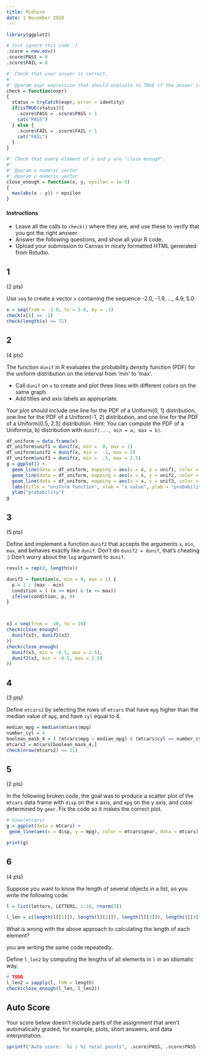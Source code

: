 ```yaml
---
title: Midterm
date: 1 November 2020
---
```


```r
library(ggplot2)

# Just ignore this code :)
.score = new.env()
.score$PASS = 0
.score$FAIL = 0

#' Check that your answer is correct.
#'
#' @param expr expression that should evaluate to TRUE if the answer is correct.
check = function(expr)
{
  status = tryCatch(expr, error = identity)
  if(isTRUE(status)){
    .score$PASS = .score$PASS + 1
    cat("PASS")
  } else {
    .score$FAIL = .score$FAIL + 1
    cat("FAIL")
  }
}

#' Check that every element of x and y are "close enough".
#'
#' @param x numeric vector
#' @param y numeric vector
close_enough = function(x, y, epsilon = 1e-5)
{
  max(abs(x - y)) < epsilon
}
```


#### Instructions

- Leave all the calls to `check()` where they are, and use these to verify that you got the right answer.
- Answer the following questions, and show all your R code.
- Upload your submission to Canvas in nicely formatted HTML generated from Rstudio.


## 1

(2 pts)

Use `seq` to create a vector `x` containing the sequence -2.0, -1.9, ..., 4.9, 5.0.

```r
x = seq(from = -2.0, to = 5.0, by = .1)
check(x[1] == -2)
check(length(x) == 71)
```

## 2

(4 pts)

The function `dunif` in R evaluates the probability density function (PDF) for the uniform distribution on the interval from ‘min’ to ‘max’.

- Call `dunif` on `x` to create and plot three lines with different colors on the same graph.
- Add titles and axis labels as appropriate.

Your plot should include one line for the PDF of a Uniform(0, 1) distribution, one line for the PDF of a Uniform(-1, 2) distribution, and one line for the PDF of a Uniform(0.5, 2.5) distribution.
Hint: You can compute the PDF of a Uniform(a, b) distribution with `dunif(..., min = a, max = b)`.

```r
df_uniform = data.frame(x)
df_uniform$unif1 = dunif(x, min =  0, max = 1)
df_uniform$unif2 = dunif(x, min =  -1, max = 2)
df_uniform$unif3 = dunif(x, min =  .5, max = 2.5)
g = ggplot() + 
  geom_line(data = df_uniform, mapping = aes(x = x, y = unif1, color = "red")) + 
  geom_line(data = df_uniform, mapping = aes(x = x, y = unif2, color = "blue")) + 
  geom_line(data = df_uniform, mapping = aes(x = x, y = unif3, color = "green")) +
  labs(title = "uniform function", xlab = "x value", ylab = "probability") + 
  ylab("probability")
g
```


## 3

(5 pts)

Define and implement a function `dunif2` that accepts the arguments `x`, `min`, `max`, and behaves exactly like `dunif`.
Don't do `dunif2 = dunif`, that's cheating :)
Don't worry about the `log` argument to `dunif`.

```r
result = rep(0, length(x))

dunif2 = function(x, min = 0, max = 1) {
  p = 1 / (max - min)
  condition = ( (x >= min) & (x <= max))
  ifelse(condition, p, 0)
}



x3 = seq(from = -10, to = 10)
check(close_enough(
  dunif(x3), dunif2(x3)
))
check(close_enough(
  dunif(x3, min = -0.5, max = 2.5), 
  dunif2(x3, min = -0.5, max = 2.5)
))
```

## 4

(3 pts)

Define `mtcars2` by selecting the rows of `mtcars` that have `mpg` higher than the median value of `mpg`, and have `cyl` equal to 4.

```r
median_mpg = median(mtcars$mpg)
number_cyl = 4
boolean_mask_4 = ( (mtcars$mpg > median_mpg) & (mtcars$cyl == number_cyl) ) 
mtcars2 = mtcars[boolean_mask_4,]
check(nrow(mtcars2) == 11)
```


## 5

(2 pts)

In the following broken code, the goal was to produce a scatter plot of the `mtcars` data frame with `disp` on the x axis, and `mpg` on the y axis, and color determined by `gear`.
Fix the code so it makes the correct plot.

```r
# View(mtcars)
g = ggplot(data = mtcars) +
 geom_line(aes(x = disp, y = mpg), color = mtcars$gear, data = mtcars)

print(g)
```

## 6

(4 pts)

Suppose you want to know the length of several objects in a list, so you write the following code:

```r
l = list(letters, LETTERS, 1:10, rnorm(5))

l_len = c(length(l[[1]]), length(l[[2]]), length(l[[3]]), length(l[[4]]))
```

What is wrong with the above approach to calculating the length of each element?

you are writing the same code repeatedly. 

Define `l_len2` by computing the lengths of all elements in `l` in an idiomatic way.

```r
# TODO
l_len2 = sapply(l, FUN = length)
check(close_enough(l_len, l_len2))
```


## Auto Score

Your score below doesn't include parts of the assignment that aren't automatically graded, for example, plots, short answers, and data interpretation.

```r
sprintf("Auto score:  %i / %i total points", .score$PASS, .score$PASS + .score$FAIL)
```